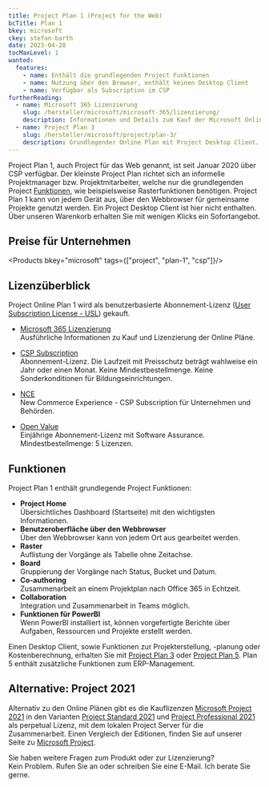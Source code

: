 ```yaml
---
title: Project Plan 1 (Project for the Web)
bcTitle: Plan 1
bkey: microsoft
ckey: stefan-barth
date: 2023-04-28
tocMaxLevel: 1
wanted:
  features:
    - name: Enthält die grundlegenden Project Funktionen
    - name: Nutzung über den Browser, enthält keinen Desktop Client
    - name: Verfügbar als Subscription im CSP
furtherReading:
  - name: Microsoft 365 Lizenzierung
    slug: /hersteller/microsoft/microsoft-365/lizenzierung/
    description: Informationen und Details zum Kauf der Microsoft Online Plänen.
  - name: Project Plan 3
    slug: /hersteller/microsoft/project/plan-3/
    description: Grundlegender Online Plan mit Project Desktop Client.
---
```




<Intro>

Project Plan 1, auch Project für das Web genannt, ist seit Januar 2020 über CSP verfügbar. Der kleinste Project Plan richtet sich an informelle Projektmanager bzw. Projektmitarbeiter, welche nur die grundlegenden Project [Funktionen](#funktionen), wie beispielsweise Rasterfunktionen benötigen. Project Plan 1 kann von jedem Gerät aus, über den Webbrowser für gemeinsame Projekte genutzt werden. Ein Project Desktop Client ist hier nicht enthalten.
Über unseren Warenkorb erhalten Sie mit wenigen Klicks ein Sofortangebot.

</Intro>

<TOC />


## Preise für Unternehmen

<Products bkey="microsoft" tags={["project", "plan-1", "csp"]}/>


## Lizenzüberblick

Project Online Plan 1 wird als benutzerbasierte Abonnement-Lizenz ([User Subscription License - USL](/hersteller/microsoft/exchange/lizenzierung/#user-subscription-license-usl)) gekauft.

<ArrowList>

- [Microsoft 365 Lizenzierung](/hersteller/microsoft/microsoft-365/lizenzierung/)<br />
  Ausführliche Informationen zu Kauf und Lizenzierung der Online Pläne.

- [CSP Subscription](/hersteller/microsoft/csp/)<br />
  Abonnement-Lizenz. Die Laufzeit mit Preisschutz beträgt wahlweise ein Jahr oder einen Monat. Keine Mindestbestellmenge. Keine Sonderkonditionen für Bildungseinrichtungen.

- [NCE](/hersteller/microsoft/microsoft-365/lizenzierung/#new-commerce-experience-nce)<br />
  New Commerce Experience - CSP Subscription für Unternehmen und Behörden.

- [Open Value](/hersteller/microsoft/open-value/)<br />
  Einjährige Abonnement-Lizenz mit Software Assurance. Mindestbestellmenge: 5 Lizenzen.

</ArrowList>


## Funktionen

 Project Plan 1 enthält grundlegende Project Funktionen:

<ArrowList>

 - **Project Home**<br />
  Übersichtliches Dashboard (Startseite) mit den wichtigsten Informationen.
 - **Benutzeroberfläche über den Webbrowser**<br />
  Über den Webbrowser kann von jedem Ort aus gearbeitet werden.
 - **Raster**<br />
  Auflistung der Vorgänge als Tabelle ohne Zeitachse.
 - **Board**<br />
  Gruppierung der Vorgänge nach Status, Bucket und Datum.
 - **Co-authoring**<br />
  Zusammenarbeit an einem Projektplan nach Office 365 in Echtzeit.
 - **Collaboration**<br />
  Integration und Zusammenarbeit in Teams möglich.
 - **Funktionen für PowerBI**<br />Wenn PowerBI installiert ist, können vorgefertigte Berichte über Aufgaben, Ressourcen und Projekte erstellt werden.

</ArrowList>

<Info>

 Einen Desktop Client, sowie Funktionen zur Projekterstellung, -planung oder Kostenberechnung, erhalten Sie mit [Project Plan 3](/hersteller/microsoft/project/plan-3/) oder [Project Plan 5](/hersteller/microsoft/project/plan-5/). Plan 5 enthält zusätzliche Funktionen zum ERP-Management.

</Info>

## Alternative: Project 2021

 Alternativ zu den Online Plänen gibt es die Kauflizenzen [Microsoft Project 2021](/hersteller/microsoft/project/) in den Varianten [Project Standard 2021](/hersteller/microsoft/project/standard-2021/) und [Project Professional 2021](/hersteller/microsoft/project/professional-2021/) als perpetual Lizenz, mit dem lokalen Project Server für die Zusammenarbeit.
 Einen Vergleich der Editionen, finden Sie auf unserer Seite zu [Microsoft Project](/hersteller/microsoft/project/).


<GetInTouch theme="light">

Sie haben weitere Fragen zum Produkt oder zur Lizenzierung?<br />
Kein Problem. Rufen Sie an oder schreiben Sie eine E-Mail. Ich berate Sie gerne.

</GetInTouch>
